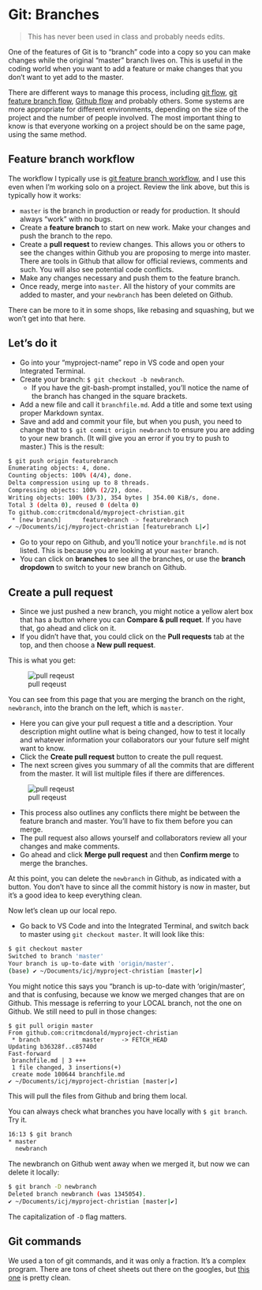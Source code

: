 # Git: Branches

> This has never been used in class and probably needs edits.

One of the features of Git is to "branch" code into a copy so you can make changes while the original "master" branch lives on. This is useful in the coding world when you want to add a feature or make changes that you don't want to yet add to the master.

There are different ways to manage this process, including [git flow](https://nvie.com/posts/a-successful-git-branching-model/), [git feature branch flow](https://www.atlassian.com/git/tutorials/comparing-workflows/feature-branch-workflow), [Github flow](https://guides.github.com/introduction/flow/) and probably others. Some systems are more appropriate for different environments, depending on the size of the project and the number of people involved. The most important thing to know is that everyone working on a project should be on the same page, using the same method.

## Feature branch workflow

The workflow I typically use is [git feature branch workflow](https://confluence.atlassian.com/Github/workflow-for-git-feature-branching-814201830.html), and I use this even when I'm working solo on a project. Review the link above, but this is typically how it works:

* `master` is the branch in production or ready for production. It should always "work" with no bugs.
* Create a **feature branch** to start on new work. Make your changes and push the branch to the repo.
* Create a **pull request** to review changes. This allows you or others to see the changes within Github you are proposing to merge into master. There are tools in Github that allow for official reviews, comments and such. You will also see potential code conflicts.
* Make any changes necessary and push them to the feature branch.
* Once ready, merge into `master`. All the history of your commits are added to master, and your `newbranch` has been deleted on Github.

There can be more to it in some shops, like rebasing and squashing, but we won't get into that here.

## Let's do it

* Go into your "myproject-name" repo in VS code and open your Integrated Terminal.
* Create your branch: `$ git checkout -b newbranch`.
  * If you have the git-bash-prompt installed, you'll notice the name of the branch has changed in the square brackets.
* Add a new file and call it `branchfile.md`. Add a title and some text using proper Markdown syntax.
* Save and add and commit your file, but when you push, you need to change that to `$ git commit origin newbranch` to ensure you are adding to your new branch. (It will give you an error if you try to push to master.) This is the result:

```bash
$ git push origin featurebranch
Enumerating objects: 4, done.
Counting objects: 100% (4/4), done.
Delta compression using up to 8 threads.
Compressing objects: 100% (2/2), done.
Writing objects: 100% (3/3), 354 bytes | 354.00 KiB/s, done.
Total 3 (delta 0), reused 0 (delta 0)
To github.com:critmcdonald/myproject-christian.git
 * [new branch]      featurebranch -> featurebranch
✔ ~/Documents/icj/myproject-christian [featurebranch L|✔]
```

* Go to your repo on Github, and you'll notice your `branchfile.md` is not listed. This is because you are looking at your `master` branch.
* You can click on **branches** to see all the branches, or use the **branch dropdown** to switch to your new branch on Github.

## Create a pull request

* Since we just pushed a new branch, you might notice a yellow alert box that has a button where you can **Compare & pull requet**. If you have that, go ahead and click on it.
* If you didn't have that, you could click on the **Pull requests** tab at the top, and then choose a **New pull request**.

This is what you get:

![pull reqeust](../../images/github-create-pr.png)

You can see from this page that you are merging the branch on the right, `newbranch`, into the branch on the left, which is `master`.

* Here you can give your pull request a title and a description. Your description might outline what is being changed, how to test it locally and whatever information your collaborators our your future self might want to know.
* Click the **Create pull request** button to create the pull request.
* The next screen gives you summary of all the commits that are different from the master. It will list multiple files if there are differences.

![pull reqeust](../../images/github-pull-request.png)

* This process also outlines any conflicts there might be between the feature branch and master. You'll have to fix them before you can merge.
* The pull request also allows yourself and collaborators review all your changes and make comments.
* Go ahead and click **Merge pull request** and then **Confirm merge** to merge the branches.

At this point, you can delete the `newbranch` in Github, as indicated with a button. You don't have to since all the commit history is now in master, but it's a good idea to keep everything clean.

Now let's clean up our local repo.

* Go back to VS Code and into the Integrated Terminal, and switch back to master using `git checkout master`. It will look like this:

```bash
$ git checkout master
Switched to branch 'master'
Your branch is up-to-date with 'origin/master'.
(base) ✔ ~/Documents/icj/myproject-christian [master|✔]
```

You might notice this says you "branch is up-to-date with 'origin/master', and that is confusing, because we know we merged changes that are on Github. This message is referring to your LOCAL branch, not the one on Github. We still need to pull in those changes:

```
$ git pull origin master
From github.com:critmcdonald/myproject-christian
 * branch            master     -> FETCH_HEAD
Updating b36328f..c85740d
Fast-forward
 branchfile.md | 3 +++
 1 file changed, 3 insertions(+)
 create mode 100644 branchfile.md
✔ ~/Documents/icj/myproject-christian [master|✔]
```

This will pull the files from Github and bring them local.

You can always check what branches you have locally with `$ git branch`. Try it.

``` bash
16:13 $ git branch
* master
  newbranch
```

The newbranch on Github went away when we merged it, but now we can delete it locally:

``` bash
$ git branch -D newbranch
Deleted branch newbranch (was 1345054).
✔ ~/Documents/icj/myproject-christian [master|✔] 

```

The capitalization of `-D` flag matters.

## Git commands

We used a ton of git commands, and it was only a fraction. It's a complex program. There are tons of cheet sheets out there on the googles, but [this one](https://www.git-tower.com/blog/git-cheat-sheet) is pretty clean.
